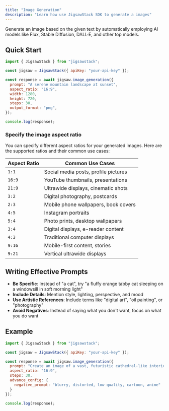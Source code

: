 ```yaml
---
title: "Image Generation"
description: "Learn how use JigsawStack SDK to generate a images"
---
```


Generate an image based on the given text by automatically employing AI models like Flux, Stable Diffusion, DALL·E, and other top models.

## Quick Start

```javascript Javascript
import { JigsawStack } from "jigsawstack";

const jigsaw = JigsawStack({ apiKey: "your-api-key" });

const response = await jigsaw.image_generation({
  prompt: "A serene mountain landscape at sunset",
  aspect_ratio: "16:9",
  width: 1280,
  height: 720,
  steps: 30,
  output_format: "png",
});

console.log(response);
```

### Specify the image aspect ratio

You can specify different aspect ratios for your generated images. Here are the supported ratios and their common use cases:

| Aspect Ratio | Common Use Cases |
|-------------|------------------|
| `1:1`       | Social media posts, profile pictures |
| `16:9`      | YouTube thumbnails, presentations |
| `21:9`      | Ultrawide displays, cinematic shots |
| `3:2`       | Digital photography, postcards |
| `2:3`       | Mobile phone wallpapers, book covers |
| `4:5`       | Instagram portraits |
| `5:4`       | Photo prints, desktop wallpapers |
| `3:4`       | Digital displays, e-reader content |
| `4:3`       | Traditional computer displays |
| `9:16`      | Mobile-first content, stories |
| `9:21`      | Vertical ultrawide displays |


## Writing Effective Prompts

- **Be Specific**: Instead of "a cat", try "a fluffy orange tabby cat sleeping on a windowsill in soft morning light"
- **Include Details**: Mention style, lighting, perspective, and mood
- **Use Artistic References**: Include terms like "digital art", "oil painting", or "photography"
- **Avoid Negatives**: Instead of saying what you don't want, focus on what you do want


## Example

```javascript Generate an Artistic Portrait
import { JigsawStack } from "jigsawstack";

const jigsaw = JigsawStack({ apiKey: "your-api-key" });

const response = await jigsaw.image_generation({
  prompt: "Create an image of a vast, futuristic cathedral-like interior with towering stained glass windows casting vibrant blue and orange light. In the center, a majestic, ethereal whale floats gracefully, its body shimmering with a mosaic of colors reflecting the stained glass. Surrounding the whale are several large, translucent, glowing crystals suspended in mid-air, each reflecting the ambient light. On the ground, a few small human figures stand in awe, emphasizing the scale and grandeur of the scene. The atmosphere is mystical and otherworldly, blending elements of fantasy and science fiction",
  aspect_ratio: "16:9",
  steps: 30,
  advance_config: {
    negative_prompt: "blurry, distorted, low quality, cartoon, anime"
  }
});

console.log(response);
```